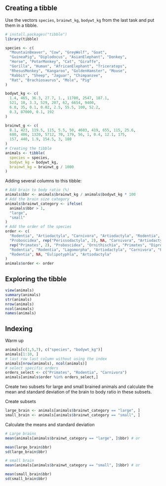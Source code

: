 ## Creating a tibble

Use the vectors `species`, `brainwt_kg`, `bodywt_kg` from the last task and put them in a tibble.

```r
# install.packages("tibble")
library(tibble)

species <- c(
  "MountainBeaver", "Cow", "GreyWolf", "Goat",
  "GuineaPig", "Diplodocus", "AsianElephant", "Donkey",
  "Horse", "PotarMonkey", "Cat", "Giraffe",
  "Gorilla", "Human", "AfricanElephant", "Triceratops",
  "RhesusMonkey", "Kangaroo", "GoldenHamster", "Mouse",
  "Rabbit", "Sheep", "Jaguar", "Chimpanzee",
  "Rat", "Brachiosaurus", "Mole", "Pig"
)

bodywt_kg <- c(
  1.4, 465, 36.3, 27.7, 1., 11700, 2547, 187.1,
  521, 10, 3.3, 529, 207, 62, 6654, 9400,
  6.8, 35, 0.1, 0.02, 2.5, 55.5, 100, 52.2,
  0.3, 87000, 0.1, 192
)

brainwt_g <- c(
  8.1, 423, 119.5, 115, 5.5, 50, 4603, 419, 655, 115, 25.6,
  680, 406, 1320, 5712, 70, 179, 56, 1, 0.4, 12.1, 175,
  157, 440, 1.9, 154.5, 3, 180
)
# Creating the tibble 
animals <- tibble(
  species = species,
  bodywt_kg = bodywt_kg,
  brainwt_kg = brainwt_g / 1000
)
```


Adding several columns to this tibble:


```r
# Add brain to body ratio (%)
animals$bbr <- animals$brainwt_kg / animals$bodywt_kg * 100
# Add the brain size category
animals$brainwt_category <- ifelse(
  animals$bbr > 1,
  "large",
  "small"
)
# Add the order of the species
order <- c(
  "Rodentia", "Artiodactyla", "Carnivora", "Artiodactyla", "Rodentia", NA,
  "Proboscidea", rep("Perissodactyla", 2), NA, "Carnivora", "Artiodactyla",
  rep("Primates", 2), "Proboscidea", "Ornithischia", "Primates", "Diprotodontia",
  "Rodentia", "Rodentia", "Lagomorpha", "Artiodactyla", "Carnivora", "Primates",
  "Rodentia", NA, "Eulipotyphla", "Artiodactyla"
)
animals$order <- order
```

## Exploring the tibble

```r
view(animals)
summary(animals)
str(animals)
nrow(animals)
ncol(animals)
names(animals)
```

## Indexing

Warm up

```r
animals[c(1,5,7), c("species", "bodywt_kg")]
animals[1:10, ]
# last row last column without using the index
animals[nrow(animals), ncol(animals)]
# select specific orders
orders_select <- c("Primates", "Rodentia", "Carnivora")
animals[animals$order %in% orders_select,]
```
Create two subsets for large and small brained animals and calculate the mean and standard deviation of the brain to body ratio in these subsets.

Create subsets

```r
large_brain <- animals[animals$brainwt_category == "large", ]
small_brain <- animals[animals$brainwt_category == "small", ]
```


Calculate the means and standard deviation

```r
# Large brains
mean(animals[animals$brainwt_category == "large", ]$bbr) # or

mean(large_brain$bbr)
sd(large_brain$bbr)

# small brain
mean(animals[animals$brainwt_category == "small", ]$bbr) # or

mean(small_brain$bbr)
sd(small_brain$bbr)
```


